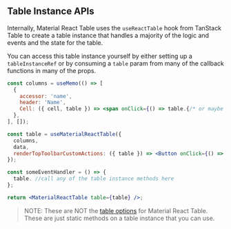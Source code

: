 
<Head>
  <title>Table Instance APIs - Material React Table V2 Docs</title>
  <meta
    name="description"
    content="All the table instance methods and objects that can be accessed from the table instance in Material React Table"
  />
  <meta
    property="og:title"
    content="Material React Table Table Instance API Reference"
  />
  <meta
    property="og:description"
    content="A reference of all the table instance api methods and objects that can be used in Material React Table"
  />
</Head>

## Table Instance APIs

Internally, Material React Table uses the `useReactTable` hook from TanStack Table to create a table instance that handles a majority of the logic and events and the state for the table.

You can access this table instance yourself by either setting up a `tableInstanceRef` or by consuming a `table` param from many of the callback functions in many of the props.

```jsx
const columns = useMemo(() => [
  {
    accessor: 'name',
    header: 'Name',
    Cell: ({ cell, table }) => <span onClick={() => table.{/* or maybe here */}}></span>,
  },
], []);

const table = useMaterialReactTable({
  columns,
  data,
  renderTopToolbarCustomActions: ({ table }) => <Button onClick={() => table{/* or maybe here */}}>Click Me</Button>,
});

const someEventHandler = () => {
  table. //call any of the table instance methods here
};

return <MaterialReactTable table={table} />;
```

> NOTE: These are NOT the [table options](/docs/api/table-options) for Material React Table. These are just static methods on a table instance that you can use.

<TableInstanceAPIsTable />

<SourceCode />
